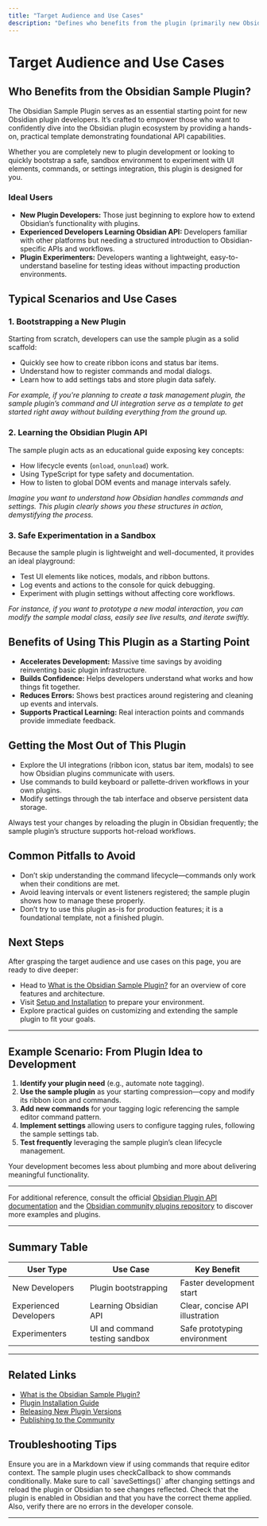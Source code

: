```yaml
---
title: "Target Audience and Use Cases"
description: "Defines who benefits from the plugin (primarily new Obsidian plugin developers). Outlines typical scenarios: bootstrapping new plugins, learning the plugin API, and experimenting with plugin architecture in a sandboxed setting."
---
```


# Target Audience and Use Cases

## Who Benefits from the Obsidian Sample Plugin?

The Obsidian Sample Plugin serves as an essential starting point for new Obsidian plugin developers. It’s crafted to empower those who want to confidently dive into the Obsidian plugin ecosystem by providing a hands-on, practical template demonstrating foundational API capabilities.

Whether you are completely new to plugin development or looking to quickly bootstrap a safe, sandbox environment to experiment with UI elements, commands, or settings integration, this plugin is designed for you.

### Ideal Users
- **New Plugin Developers:** Those just beginning to explore how to extend Obsidian’s functionality with plugins.
- **Experienced Developers Learning Obsidian API:** Developers familiar with other platforms but needing a structured introduction to Obsidian-specific APIs and workflows.
- **Plugin Experimenters:** Developers wanting a lightweight, easy-to-understand baseline for testing ideas without impacting production environments.

## Typical Scenarios and Use Cases

### 1. Bootstrapping a New Plugin
Starting from scratch, developers can use the sample plugin as a solid scaffold:
- Quickly see how to create ribbon icons and status bar items.
- Understand how to register commands and modal dialogs.
- Learn how to add settings tabs and store plugin data safely.

_For example, if you're planning to create a task management plugin, the sample plugin’s command and UI integration serve as a template to get started right away without building everything from the ground up._

### 2. Learning the Obsidian Plugin API
The sample plugin acts as an educational guide exposing key concepts:
- How lifecycle events (`onload`, `onunload`) work.
- Using TypeScript for type safety and documentation.
- How to listen to global DOM events and manage intervals safely.

_Imagine you want to understand how Obsidian handles commands and settings. This plugin clearly shows you these structures in action, demystifying the process._

### 3. Safe Experimentation in a Sandbox
Because the sample plugin is lightweight and well-documented, it provides an ideal playground:
- Test UI elements like notices, modals, and ribbon buttons.
- Log events and actions to the console for quick debugging.
- Experiment with plugin settings without affecting core workflows.

_For instance, if you want to prototype a new modal interaction, you can modify the sample modal class, easily see live results, and iterate swiftly._

## Benefits of Using This Plugin as a Starting Point
- **Accelerates Development:** Massive time savings by avoiding reinventing basic plugin infrastructure.
- **Builds Confidence:** Helps developers understand what works and how things fit together.
- **Reduces Errors:** Shows best practices around registering and cleaning up events and intervals.
- **Supports Practical Learning:** Real interaction points and commands provide immediate feedback.

## Getting the Most Out of This Plugin

- Explore the UI integrations (ribbon icon, status bar item, modals) to see how Obsidian plugins communicate with users.
- Use commands to build keyboard or pallette-driven workflows in your own plugins.
- Modify settings through the tab interface and observe persistent data storage.

<Tip>
Always test your changes by reloading the plugin in Obsidian frequently; the sample plugin’s structure supports hot-reload workflows.
</Tip>

## Common Pitfalls to Avoid

- Don’t skip understanding the command lifecycle—commands only work when their conditions are met.
- Avoid leaving intervals or event listeners registered; the sample plugin shows how to manage these properly.
- Don’t try to use this plugin as-is for production features; it is a foundational template, not a finished plugin.

## Next Steps
After grasping the target audience and use cases on this page, you are ready to dive deeper:
- Head to [What is the Obsidian Sample Plugin?](overview/getting-started-intro/what-is-plugin) for an overview of core features and architecture.
- Visit [Setup and Installation](getting-started/setup-installation/prerequisites) to prepare your environment.
- Explore practical guides on customizing and extending the sample plugin to fit your goals.

---

## Example Scenario: From Plugin Idea to Development

1. **Identify your plugin need** (e.g., automate note tagging).
2. **Use the sample plugin** as your starting compression—copy and modify its ribbon icon and commands.
3. **Add new commands** for your tagging logic referencing the sample editor command pattern.
4. **Implement settings** allowing users to configure tagging rules, following the sample settings tab.
5. **Test frequently** leveraging the sample plugin’s clean lifecycle management.

Your development becomes less about plumbing and more about delivering meaningful functionality.

---

For additional reference, consult the official [Obsidian Plugin API documentation](https://github.com/obsidianmd/obsidian-api) and the [Obsidian community plugins repository](https://obsidian.md/plugins) to discover more examples and plugins.

---

## Summary Table

| User Type           | Use Case                        | Key Benefit                       |
|---------------------|---------------------------------|----------------------------------|
| New Developers       | Plugin bootstrapping             | Faster development start         |
| Experienced Developers | Learning Obsidian API            | Clear, concise API illustration  |
| Experimenters        | UI and command testing sandbox   | Safe prototyping environment     |



---

## Related Links
- [What is the Obsidian Sample Plugin?](/overview/getting-started-intro/what-is-plugin)
- [Plugin Installation Guide](/getting-started/setup-installation/plugin-installation)
- [Releasing New Plugin Versions](/obsidian-sample-plugin-guides/release-publish-best-practices/releasing-new-versions)
- [Publishing to the Community](/obsidian-sample-plugin-guides/release-publish-best-practices/publishing-to-community)



## Troubleshooting Tips

<AccordionGroup title="Troubleshooting Common Issues with Sample Plugin Usage">
<Accordion title="Commands Not Showing Up in Command Palette">
Ensure you are in a Markdown view if using commands that require editor context. The sample plugin uses checkCallback to show commands conditionally.
</Accordion>
<Accordion title="Settings Not Saving or Reloading Correctly">
Make sure to call `saveSettings()` after changing settings and reload the plugin or Obsidian to see changes reflected.
</Accordion>
<Accordion title="Ribbon Icon or Status Bar Item Not Visible">
Check that the plugin is enabled in Obsidian and that you have the correct theme applied. Also, verify there are no errors in the developer console.
</Accordion>
</AccordionGroup>


---
